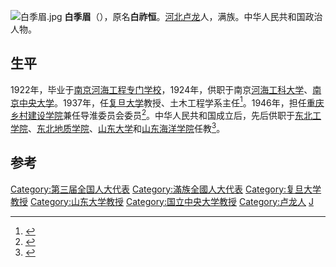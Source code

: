 [[File:白季眉.jpg|thumb]]
'''白季眉'''（{{bd|1895年||1966年}}），原名'''白祚恒'''。[[河北|河北]][[卢龙|卢龙]]人，满族。中华人民共和国政治人物。

==生平==
1922年，毕业于[[南京河海工程专门学校|南京河海工程专门学校]]，1924年，供职于南京[[河海工科大学|河海工科大学]]、[[南京中央大学|南京中央大学]]。1937年，任[[复旦大学|复旦大学]]教授、土木工程学系主任<ref name="复旦大学百年纪事编纂委员会2005">{{cite book|author=复旦大学百年纪事编纂委员会|title=复旦大学百年纪事, 1905-2005|url=http://books.google.com/books?id=iiJmAAAAIAAJ|year=2005|publisher=復旦大學出版社|isbn=978-7-309-04466-9|pages=127, 133}}</ref>。1946年，担任[[重庆乡村建设学院|重庆乡村建设学院]]兼任导淮委员会委员<ref name="青岛市史志办公室2002">{{cite book|author=青岛市史志办公室|title=青岛市志 人物志|url=http://books.google.com/books?id=i2rkAAAAMAAJ|year=2002|publisher=五洲传播出版社|page=291}}</ref>。中华人民共和国成立后，先后供职于[[东北工学院|东北工学院]]、[[东北地质学院|东北地质学院]]、[[山东大学|山东大学]]和[[山东海洋学院|山东海洋学院]]任教<ref>{{cite book|title=中华人民共和国教育大事记, 1949-1982|url=http://books.google.com/books?id=Pc9hAAAAIAAJ|year=1984|publisher=教育科学出版社|page=409}}</ref>。

==参考==
{{reflist}}

{{DEFAULTSORT:B}}
[[Category:第三届全国人大代表|Category:第三届全国人大代表]]
[[Category:滿族全國人大代表|Category:滿族全國人大代表]]
[[Category:复旦大学教授|Category:复旦大学教授]]
[[Category:山东大学教授|Category:山东大学教授]]
[[Category:国立中央大学教授|Category:国立中央大学教授]]
[[Category:卢龙人|Category:卢龙人]]
[[Category:白姓|J]]